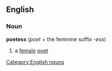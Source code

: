 ==English==
===Noun===
'''poetess''' (''poet'' + the feminine suffix -''ess'')
{{wikipedia}}
#a [[female]] [[poet]]
[[Category:English nouns]]